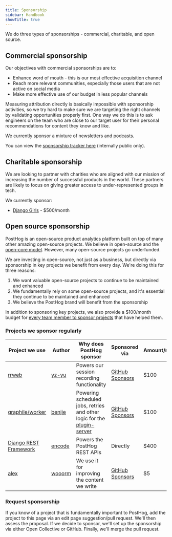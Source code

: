 ```yaml
---
title: Sponsorship
sidebar: Handbook
showTitle: true
---
```


We do three types of sponsorships - commercial, charitable, and open source. 

## Commercial sponsorship

Our objectives with commercial sponsorships are to:

- Enhance word of mouth - this is our most effective acquisition channel
- Reach more relevant communities, especially those users that are not active on social media
- Make more effective use of our budget in less popular channels 

Measuring attribution directly is basically impossible with sponsorship activities, so we try hard to make sure we are targeting the right channels by validating opportunities properly first. One way we do this is to ask engineers on the team who are close to our target user for their personal recommendations for content they know and like. 

We currently sponsor a mixture of newsletters and podcasts.

You can view the [sponsorship tracker here](https://docs.google.com/spreadsheets/d/1YUwRxervN6ln7dC6AohUzLNJyExO6hRZvpAmQD-70Pc/edit#gid=0) (internally public only). 

## Charitable sponsorship

We are looking to partner with charities who are aligned with our mission of increasing the number of successful products in the world. These partners are likely to focus on giving greater access to under-represented groups in tech.  

We currently sponsor:

- [Django Girls](https://djangogirls.org/en/) - $500/month

## Open source sponsorship

PostHog is an open-source product analytics platform built on top of many other amazing open-source projects. We believe in open-source and the [open-core model](https://en.wikipedia.org/wiki/Open-core_model). However, many open-source projects go underfunded.

We are investing in open-source, not just as a business, but directly via sponsorship in key projects we benefit from every day. We're doing this for three reasons:

1. We want valuable open-source projects to continue to be maintained and enhanced
2. We fundamentally rely on some open-source projects, and it's essential they continue to be maintained and enhanced
3. We believe the PostHog brand will benefit from the sponsorship

In addition to sponsoring key projects, we also provide a $100/month budget for [every team member to sponsor projects](/handbook/people/spending-money#open-source-sponsorship-for-individuals) that have helped them.

### Projects we sponsor regularly

| Project we use               | Author     | Why does PostHog sponsor                                                  | Sponsored via                           | Amount/month           |
| ---------------------------- | ---------- | ------------------------------------------------------------------------- | --------------------------------------- | ---------------------- |
| [rrweb]                      | [yz-yu]    | Powers our session recording functionality                                | [GitHub Sponsors][github-sponsors]      | $100                   |
| [graphile/worker]            | [benjie]   | Powering scheduled jobs, retries and other logic for the [plugin-server]  | [GitHub Sponsors][github-sponsors]      | $100                   |
| [Django REST Framework][drf] | [encode]   | Powers the PostHog REST APIs                                              | Directly                                | $400                   |
| [alex]                       | [wooorm]   | We use it for improving the content we write                                           | [GitHub Sponsors][github-sponsors]      | $5                     |

<!-- projects -->
[rrweb]: https://github.com/rrweb-io/rrweb
[graphile/worker]: https://github.com/graphile/worker
[drf]: https://github.com/encode/django-rest-framework
[alex]: https://github.com/get-alex/alex

<!-- authors -->
[yz-yu]: https://github.com/yz-yu
[benjie]: https://github.com/benjie
[encode]: https://github.com/encode
[wooorm]: https://github.com/wooorm

<!-- other links -->
[github-sponsors]: https://github.com/orgs/PostHog/sponsoring
[plugin-server]: https://github.com/PostHog/plugin-server

### Request sponsorship

If you know of a project that is fundamentally important to PostHog, add the project to this page via an edit page suggestion/pull request. We'll then assess the proposal. If we decide to sponsor, we'll set up the sponsorship via either Open Collective or GitHub. Finally, we'll merge the pull request.
